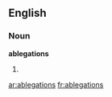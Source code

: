 ==English==

===Noun===
'''ablegations'''

# {{plural of|[[ablegation]]}}

[[ar:ablegations]]
[[fr:ablegations]]